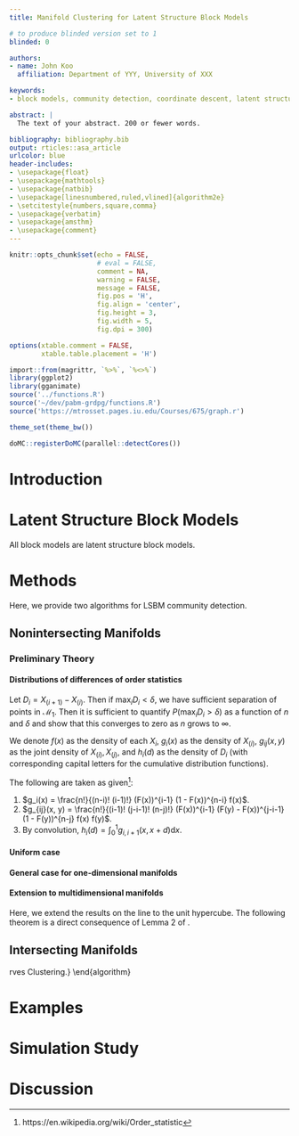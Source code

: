 ```yaml
---
title: Manifold Clustering for Latent Structure Block Models

# to produce blinded version set to 1
blinded: 0

authors: 
- name: John Koo
  affiliation: Department of YYY, University of XXX

keywords:
- block models, community detection, coordinate descent, latent structure models, manifold clustering, random dot product graph

abstract: |
  The text of your abstract. 200 or fewer words.

bibliography: bibliography.bib
output: rticles::asa_article
urlcolor: blue
header-includes:
- \usepackage{float}
- \usepackage{mathtools}
- \usepackage{natbib}
- \usepackage[linesnumbered,ruled,vlined]{algorithm2e} 
- \setcitestyle{numbers,square,comma}
- \usepackage{verbatim}
- \usepackage{amsthm}
- \usepackage{comment}
---
```


\newcommand{\diag}{\mathrm{diag}}
\newcommand{\tr}{\mathrm{Tr}}
\newcommand{\blockdiag}{\mathrm{blockdiag}}
\newcommand{\indep}{\stackrel{\mathrm{ind}}{\sim}}
\newcommand{\iid}{\stackrel{\mathrm{iid}}{\sim}}
\newcommand{\Bernoulli}{\mathrm{Bernoulli}}
\newcommand{\Betadist}{\mathrm{Beta}}
\newcommand{\BG}{\mathrm{BernoulliGraph}}
\newcommand{\Uniform}{\mathrm{Uniform}}
\newcommand{\PABM}{\mathrm{PABM}}
\newcommand{\RDPG}{\mathrm{RDPG}}
\newcommand{\GRDPG}{\mathrm{GRDPG}}
\newcommand{\Multinomial}{\mathrm{Multinomial}}
\newtheorem{theorem}{Theorem}
\newtheorem{lemma}{Lemma}
\newtheorem{proposition}{Proposition}
\theoremstyle{remark}
\newtheorem{remark}{Remark}
\theoremstyle{definition}
\newtheorem{definition}{Definition}
\newtheorem{example}{Example}
\newcommand{\dd}{\mathrm{d}}
\newcommand{\as}{\stackrel{\mathrm{a.s.}}{\to}}

```r
knitr::opts_chunk$set(echo = FALSE, 
                      # eval = FALSE,
                      comment = NA, 
                      warning = FALSE, 
                      message = FALSE, 
                      fig.pos = 'H', 
                      fig.align = 'center', 
                      fig.height = 3, 
                      fig.width = 5, 
                      fig.dpi = 300)

options(xtable.comment = FALSE, 
        xtable.table.placement = 'H')
```

```r
import::from(magrittr, `%>%`, `%<>%`)
library(ggplot2)
library(gganimate)
source('../functions.R')
source('~/dev/pabm-grdpg/functions.R')
source('https://mtrosset.pages.iu.edu/Courses/675/graph.r')

theme_set(theme_bw())

doMC::registerDoMC(parallel::detectCores())
```

# Introduction

# Latent Structure Block Models

All block models are latent structure block models.

# Methods

Here, we provide two algorithms for LSBM community detection. 

## Nonintersecting Manifolds

### Preliminary Theory

#### Distributions of differences of order statistics

Let $D_i = X_{(i+1)} - X_{(i)}$. Then if $\max_i D_i < \delta$, we have sufficient separation of points in $\mathcal{M}_1$. 
Then it is sufficient to quantify $P(\max_i D_i > \delta)$ as a function of $n$ and $\delta$ and show that this converges to zero as $n$ grows to $\infty$. 

We denote $f(x)$ as the density of each $X_i$, $g_i(x)$ as the density of $X_{(i)}$, 
$g_{ij}(x, y)$ as the joint density of $X_{(i)}, X_{(j)}$, and $h_i(d)$ as the density of $D_i$ (with corresponding capital letters for the cumulative distribution functions).

The following are taken as given[^wikipedia]:

1. $g_i(x) = \frac{n!}{(n-i)! (i-1)!} (F(x))^{i-1} (1 - F(x))^{n-i} f(x)$.
2. $g_{ij}(x, y) = \frac{n!}{(i-1)! (j-i-1)! (n-j)!} (F(x))^{i-1} (F(y) - F(x))^{j-i-1} (1 - F(y))^{n-j} f(x) f(y)$.
3. By convolution, $h_i(d) = \int_0^{1} g_{i, i+1} (x, x + d) \dd x$.

[^wikipedia]: https://en.wikipedia.org/wiki/Order_statistic

\begin{lemma}[The probability density function of $D_i$]
\begin{equation}
\label{eq:pdf}
h_i(d) = \int_0^{1-d} \frac{n!}{(i-1)! (n-i-1)!} (F(x))^{i-1} (1 - F(x+d))^{n-i-1} f(x) f(x+d) \dd x 
\end{equation}
\end{lemma}

\begin{proof}
This is just a direct consequence of 2 and 3 under the given statements. 
We also note that because the support of $X_i$ is $[0, 1]$, 
the integral only needs to be evaluated from $0$ to $1 - d$ 
because of the $f(x+d)$ and $1 - F(x+d)$ terms.
\end{proof}

\begin{lemma}[The cumulative distribution function of $D_i$]

\begin{equation}
\label{eq:cdf}
P(D_i < \delta) = H_i(\delta) = 1 - \int_0^{1-\delta} \frac{n!}{(n-i)! (i-1)!} (F(x))^{i-1} (1 - F(x + \delta))^{n-i} f(x) \dd x
\end{equation}
\end{lemma}

\begin{proof}
$$
\begin{aligned}
H_i(\delta) & = \int_x^{x+\delta} h_i(d) \dd d \\
& = \int_x^{x+\delta} \int_0^{1} \frac{n!}{(i-1)! (n-i-1)!} ((F(x))^{i-1} (1 - F(x+d))^{n-i-1} f(x) f(x+d) \dd x \dd d \\
& = \int_0^{1} \frac{n!}{(i-1)! (n-i-1)!} (F(x))^{i-1} f(x) \int_x^{x+\delta} (1 - F(x+d))^{n-i-1} f(x+d) \dd d \dd x \\
& = \int_0^{1} \frac{n!}{(i-1)! (n-i-1)!} (F(x))^{i-1} f(x) \int_{F(x)}^{F(x+\delta)} (1 - u)^{n-i-1} \dd u \dd x \\
& = \int_0^{1} \frac{n!}{(i-1)! (n-i)!} (F(x))^{i-1} f(x) ((1 - F(x))^{n-i} - (1 - F(x + \delta))^{n-i}) \dd x \\ 
& = \int_0^1 g_i(x) \dd x - \int_0^1 \frac{n!}{(i-1)! (n-i)!} (F(x))^{i-1} (1 - F(x + \delta))^{n-i} f(x) \dd x \\
& = 1 - \int_0^1 \frac{n!}{(i-1)! (n-i)!} (F(x))^{i-1} (1 - F(x + \delta))^{n-i} f(x) \dd x \\
\end{aligned}
$$

Because of the $x + \delta$ term, we can't actually evaluate this integral all the way up to $1$, and so we are left with 
$$
\begin{aligned}
& = 1 - \int_0^{1 - \delta} \frac{n!}{(i-1)! (n-i)!} (F(x))^{i-1} (1 - F(x + \delta))^{n-i} f(x) \dd x.
\end{aligned}
$$
\end{proof}

#### Uniform case

\begin{lemma}[Differences between order statistics of a uniform distribution]
If $X_1, ..., X_n \iid \Uniform(0, 1)$, then each $D_i \sim \Betadist(1, n)$.
\end{lemma}

\begin{proof}
We begin with Eq. (\ref{eq:pdf}), plugging in $f(x) = 1$ and $F(x) = x$:

$$
h_i(d) = \int_0^{1-d} \frac{n!}{(i-1)! (n-i-1)!} x^{i-1} (1-x-d)^{n-i-1} \dd x
$$

Then we proceed with integration by parts, setting 
$u = x^{i-1} \implies du = (i-1) x^{i-2}$ and 
$dv = (1-x-d)^{n-i-1} dx \implies v = -\frac{1}{n-i} (1-x-d)^{n-i-1}$. 
Note that $u v |_0^{1-d} = 0$ in this case. This yields

$$
= \frac{n!}{(i-1)! (n-i-1)!} \int \frac{i-1}{n-i} x^{i-2} (1-x-d)^{n-i} \dd x
$$

Then applying integration by parts again until the $x^p$ term disappears, we get:

$$
\begin{aligned}
& = \frac{n!}{(i-1)! (n-i-1)!} \frac{(i-1)!}{(n-i) \cdots (n-2)} \int_0^{1-d} (1-x-d)^{n-2} \dd x \\
& = -\frac{n (n-1)}{n-1} (1-x-d)^{n-1} \Big|_0^{1-d} \\
& = n (1 - d)^{n-1}
\end{aligned}
$$

This the density function for $\Betadist(1, n)$, completing the proof.
\end{proof}

\begin{theorem}
Let $X_1, ..., X_n \iid \Uniform(0, 1)$. 
Then for any $\epsilon$ and $\delta > 0$, 
there exists an $N = O \big(\frac{-\log \epsilon}{\delta} \big)$ such that 
$P(\max_i X_{(i+1)} - X_{(i)} < \delta) \geq 1 - \epsilon$ when $n > N$.
\end{theorem}

\begin{proof}[Proof (sketch)]
Since $X_{(i+1)} - X_{(i)} = D_i \sim \Betadist(1, n)$, 
$P(X_{(i+1)} - X_{(i)} < \delta) = 1 - (1 - \delta)^n $. This yields

$$
\begin{aligned}
P(\max_i D_i < \delta) & \geq (P(D_i < \delta))^{n-1} \\
& = (1 - (1 - \delta)^n)^{n-1} \\
& \approx e^{-n \exp(-n \delta)}.
\end{aligned}
$$

In the limit $n \to \infty$, this goes to 1.
\end{proof}

#### General case for one-dimensional manifolds

\begin{theorem}
\label{thm:generalized}
Let $X_1, ..., X_n \iid F$ with support $[0, 1]$, and suppose $f(x)$ is continuous and $f(x) \geq a > 0$ everywhere on the support. 
Let $D_i = X_{(i+1)} - X_{(i)}$. 
Then for any $\epsilon > 0$, there exists $N > 0$ such that $P(\max_i D_i < \delta) \geq 1 - \epsilon$ when $n > N$.
\end{theorem}

\begin{proof}[Proof (sketch)]
We start with Eq. (\ref{eq:cdf}):

$$P(D_i \leq \delta) = 1 - \int_0^{1-\delta} \frac{n!}{(n-i)! (i-1)!} (F(x))^{i-1} (1 - F(x + \delta))^{n-i} f(x) \dd x.$$

Making the approximation $F(x+\delta) \approx F(x) + \delta f(x)$ 
and bounding $f(x) \geq a$, we get:

$$P(D_i \leq \delta) \geq 1 - \int_0^{1-\delta} \frac{n!}{(n-i)! (i-1)!} (F(x))^{i-1} (1 - F(x) - a \delta)^{n-i} f(x) \dd x.$$

Then making the substitution $u = F(x) \implies du = f(x) \dd x$, we obtain 

$$1 - \int_0^{F(1-\delta)} \frac{n!}{(n-i)! (i-1)!} u^{i-1} (1 - u - a \delta)^{n-i} \dd u$$

Evaluating the integral yields

$$P(D_i < \delta) = 1 - (1 - a \delta)^n + (1 - F(1-\delta) - a \delta)^n.$$

Then as before,

$$
\begin{aligned}
P(\max_i D_i < \delta) & = P(\text{all } D_i < \delta) \\
& = 1 - P(\text{some } D_i > \delta) \\
& \geq 1 - \sum_i^{n-1} P(D_i > \delta) \\
& = 1 - (n - 1) (1 - a \delta)^n + (n - 1) (1 - F(1 - \delta) - a \delta)^n
\end{aligned}
$$

This converges to $1$ in the limit $n \to \infty$.

We can also approximate $F(1 - \delta) \approx 1 - a \delta$, which yields 
$1 - (n - 1) (1 - a \delta)^n$. Setting this $\geq 1 - \epsilon$ ...
\end{proof}

#### Extension to multidimensional manifolds

Here, we extend the results on the line to the unit hypercube. The following theorem is a direct consequence of Lemma 2 of \citet{trosset2020rehabilitating}.

\begin{theorem}
\label{thm:multidim}
Let $X_1, ..., X_n \iid F$ with support $[0, 1]^r$, and $f(x) \geq a > 0$ everywhere on the support. 
Define $E_n$ as the event that an $\eta$-neighborhood graph constructed from the sample is connected. 
Then for any $\epsilon > 0$, there exists $N = O \bigg( \frac{\log \epsilon \eta^r / r^{r/2}}{\log (1 - \frac{a \eta^r}{r^{r / 2}})} \bigg)$ such that $P(E_n) > 1 - \epsilon$ when $n \geq N$.
\end{theorem}

\begin{proof}[Proof (sketch)]
Divide the hypercube $[0, 1]^r$ into a grid of sub-hypercubes of side length at most $\eta / \sqrt{r}$. 
$E_n$ is satisfied if each sub-hypercube contains at least one $X_i$ from the sample. 

$$
\begin{aligned}
P(E_n) & = 1 - P(\text{some cells don't contain } X_i) \\
& \geq 1 - \sum_k^{\lceil \sqrt{r} / \eta \rceil^r} \prod_i^n P(X_i \text{ is not in the } k^{th} \text{ hypercube}) \\
& \geq 1 - \lceil \sqrt{r} / \eta \rceil^r (1 - a \eta^r / r^{r/2})^n
\end{aligned}
$$

Setting this $\geq 1 - \epsilon$ and solving for $n$ yields the desired rate. 
\end{proof}

## Intersecting Manifolds

\begin{algorithm}[h]
\DontPrintSemicolon
\SetAlgoLined
\KwData{Adjacency matrix $A$, number of communities $K$, embedding dimensions $p$, $q$, stopping criterion $\epsilon$}
\KwResult{Community assignments $1, ..., K$, curves $g_1, ..., g_K$}
Compute $X$, the ASE of $A$ using the $p$ most positive and $q$ most negative eigenvalues and their corresponding eigenvectors.\;
Initialize community labels $z_1, ..., z_n$.\;
\Repeat {$\sum_k \sum_{i \in C_k} \|x_i - g_k(t_i)\|^2 < \epsilon$} {
\For {$k = 1, ..., K$} {
Define $X_k$ as the rows of $X$ for which $z_i = k$.\;
Fit curve $g_k$ and positions $t_{k_i}$ to $X_k$ by minimizing $\sum_{k_i} \|x_{k_i} - g_k(t_{k_i})\|^2$.\;
}
\For {$k = 1, ..., K$} {
Assign $z_i \leftarrow \arg\min_\ell \|x_i - g_\ell(t_i)\|^2$.\
}
}
\caption{$K$-Curves Clustering.}
\end{algorithm}

\begin{theorem}
\label{k-curves-clustering}
Let each $g_k$ be smooth. 
Then $K$-curves clustering converges to a stationary point of the objective, 
$\sum_k \sum_{i \in C_k} \|x_i - g_k(t_i)\|^2$.
\end{theorem}

\begin{proof}
$K$-curves clustering is a batch coordinate descent algorithm. 
Thus, in order to show that it converges to a stationary point, it is sufficient to show that each descent step decreases the objective function. 
\end{proof}

# Examples

\begin{example}
Here, $K = 2$ with $g_1(t) = \begin{bmatrix} t^2 & 2 t (1 - t) \end{bmatrix}^\top$ and $g_2(t) = \begin{bmatrix} 2 t (1 - t) & (1 - t) ^ 2 \end{bmatrix}^\top$. We draw $n_1 = n_2 = 2^8$ points uniformly from each curve. 

```r
f1 <- function(t) {
  x1 <- t ^ 2
  x2 <- 2 * t - 2 * t ^ 2
  return(cbind(x1, x2))
}

f2 <- function(t) {
  x1 <- 2 * t - 2 * t ^ 2
  x2 <- 1 - 2 * t + t ^ 2
  return(cbind(x1, x2))
}

set.seed(314159)

n1 <- 2 ** 8
n2 <- n1
n <- n1 + n2
z <- c(rep(1, n1), rep(2, n2))

a <- 1
b <- 1
t1 <- rbeta(n1, a, b)
t2 <- rbeta(n2, a, b)
T <- rbind(t1, t2)

X1 <- f1(t1)
X2 <- f2(t2)
X <- rbind(X1, X2)

ggplot() + 
  geom_point(aes(x = X[, 1], y = X[, 2], colour = factor(z)), size = .5) + 
  coord_fixed() + 
  labs(x = expression(x[1]), y = expression(x[2]), colour = NULL) + 
  theme_bw() + 
  theme(legend.position = 'none')

P <- X %*% t(X)
diag(P) <- 0
A <- draw.graph(P)
Xhat <- embedding(A, 2, 0)
```

We draw $A \sim \RDPG(X)$ and obtain the following ASE:

```r
ggplot() + 
  geom_point(aes(x = Xhat[, 1], y = Xhat[, 2], colour = factor(z)), size = .5) + 
  coord_fixed() + 
  labs(x = expression(x[1]), y = expression(x[2]), colour = NULL) + 
  theme_bw() + 
  theme(legend.position = 'none')
```

We then try applying $K$-curves clustering to this graph. 
The first three are with random initial labels, forcing the intercept to be zero. 
The fourth initializes the labels randomly but allows the intercept to be nonzero. 
The fifth initializes the labels by spectral clustering with the normalized Laplacian, again forcing the intercept to be zero. 
The sixth also initializes via spectral clustering but allows the intercept to be nonzero. 

```r
maxit <- 50
animate <- FALSE
animation.dir <- '~/dev/manifold-block-models/draft'
random.starts <- 2
eps <- 1e-3
out <- lapply(seq(random.starts), function(i) {
  set.seed(i)
  intercept <- (i / random.starts > .5 + eps)
  manifold.clustering(Xhat, 2, 
                      parallel = TRUE, 
                      intercept = intercept, 
                      maxit = maxit,
                      eps = 1e-3,
                      verbose = FALSE,
                      animate = animate,
                      animation.dir = animation.dir,
                      animation.title = i)
})
names(out) <- paste('random', seq(random.starts))
names(out) <- sapply(seq(random.starts), function(i) {
  if (i / random.starts < .5 + eps) {
    paste('random', i, '\n(w/o intercept)')
  } else {
    paste('random', i, '\n(w/ intercept)')
  }
})

out[['spectral clust\n(w/o intercept)']] <- manifold.clustering(
  Xhat, 2, 
  parallel = TRUE, 
  intercept = FALSE, 
  maxit = maxit, 
  eps = 1e-3,
  initialization = 'spectral',
  verbose = FALSE,
  animate = animate,
  animation.dir = animation.dir,
  animation.title = 'spec-clust-no-intercept')

out[['spectral clust\n(w/ intercept)']] <- manifold.clustering(
  Xhat, 2,
  parallel = TRUE,
  intercept = TRUE,
  maxit = maxit,
  eps = 1e-3,
  initialization = 'spectral',
  verbose = FALSE,
  animate = animate,
  animation.dir = animation.dir,
  animation.title = 'spec-clust-w-intercept')

out[['ground truth\n(w/o intercept)']] <- manifold.clustering(
  Xhat, 2,
  parallel = TRUE,
  intercept = FALSE,
  maxit = maxit,
  eps = 1e-3,
  initialization = z,
  verbose = FALSE,
  animate = animate,
  animation.dir = animation.dir,
  animation.title = 'groundtruth-no-intercept')

out[['ground truth\n(w/ intercept)']] <- manifold.clustering(
  Xhat, 2,
  parallel = TRUE,
  intercept = TRUE,
  maxit = maxit,
  eps = 1e-3,
  initialization = z,
  verbose = FALSE,
  animate = animate,
  animation.dir = animation.dir,
  animation.title = 'groundtruth-w-intercept')
```

```r
# max.iter <- max(sapply(out, function(x) x$niter))
max.loss <- max(sapply(out, function(x) max(x$loss[-1])))
# plot(out[[1]]$loss, xlim = c(0, max.iter), ylim = c(0, max.loss),
#      ylab = 'clustering loss', xlab = 'iteration')
# # lines(out[[1]]$loss)
# 
# for (i in seq_along(out)) {
#   points(out[[i]]$loss, col = i)
#   lines(out[[i]]$loss, col = i)
# }
# legend('topright', 
#        title = 'initialization',
#        cex = .75, 
#        bty = 'n',
#        legend = names(out),
#        col = seq_along(out),
#        pch = 1)


loss.df <- plyr::ldply(seq_along(out), function(i) {
  dplyr::tibble(loss = out[[i]]$loss,
                initialization = factor(names(out),
                                        levels = names(out))[i]) %>%
    dplyr::mutate(iteration = seq(dplyr::n()))
})

ggplot(loss.df) + 
  geom_point(aes(x = iteration, y = loss, colour = initialization)) + 
  geom_line(aes(x = iteration, y = loss, colour = initialization)) + 
  # ylim(0, max.loss) +
  # scale_y_log10() +
  labs(y = 'clustering loss')
```

```r
plots.list <- lapply(seq_along(out), function(i) {
  zhat.manifold <- out[[i]]$z
  
  t. <- seq(0, 1, .01)
  Y1 <- bezier.curve(t., out[[i]]$p[[1]])
  Y2 <- bezier.curve(t., out[[i]]$p[[2]])
  
  # Y1 <- out[[i]]$X[[1]][order(out[[i]]$t[[1]]), ]
  # Y2 <- out[[i]]$X[[2]][order(out[[i]]$t[[2]]), ]
  
  
  ggplot() + 
    geom_point(aes(x = Xhat[, 1], y = Xhat[, 2], 
                   colour = factor(zhat.manifold)),
               size = .5) + 
    labs(x = expression(x[1]), y = expression(x[2]), colour = NULL,
         title = names(out)[i]) + 
    theme_bw() + 
    # coord_fixed() +
    theme(legend.position = 'none') +
    geom_path(aes(x = Y1[, 1], y = Y1[, 2])) +
    geom_path(aes(x = Y2[, 1], y = Y2[, 2])) + 
    xlim(min(Xhat[, 1]), max(Xhat[, 1])) + ylim(min(Xhat[, 2]), max(Xhat[, 2]))
})

gridExtra::grid.arrange(grobs = plots.list, ncol = 3)
```

\end{example}

\begin{example}[Macaque visuotactile brain areas and connections]

```r
data(macaque, package = 'igraphdata')
A <- as.matrix(igraph::as_adjacency_matrix(macaque, type = 'both'))
A <- sign(A + t(A))
z <- as.numeric(factor(igraph::vertex_attr(macaque)$shape))

Xhat <- embedding(A, 2, 0)
plot(Xhat, col = z, asp = 1)
```

```r
set.seed(123)
z.spectral <- spectral.clustering(A)
macaque.out <- manifold.clustering(Xhat, 2, 
                                   initialization = z.spectral, 
                                   intercept = TRUE, 
                                   parallel = TRUE, 
                                   verbose = FALSE, 
                                   animate = animate, 
                                   curve.init = 'random',
                                   animation.title = 'macaque')
```

```r
t.1 <- seq(min(macaque.out$t[[1]]), max(macaque.out$t[[1]]), .01)
t.2 <- seq(min(macaque.out$t[[2]]), max(macaque.out$t[[2]]), .01)
Y1 <- bezier.curve(t.1, macaque.out$p[[1]])
Y2 <- bezier.curve(t.2, macaque.out$p[[2]])

ggplot() + 
  geom_point(aes(x = Xhat[, 1], y = Xhat[, 2], 
                 colour = factor(macaque.out$z)),
             size = .5) + 
  labs(x = expression(x[1]), y = expression(x[2]), colour = NULL) + 
  theme_bw() + 
  coord_fixed() +
  theme(legend.position = 'none') +
  geom_path(aes(x = Y1[, 1], y = Y1[, 2])) +
  geom_path(aes(x = Y2[, 1], y = Y2[, 2])) + 
  xlim(min(Xhat[, 1]), max(Xhat[, 1])) + ylim(min(Xhat[, 2]), max(Xhat[, 2]))
```

\end{example}

\begin{example}[Non-intersecting curves]

```r
n1 <- 2 ** 7
n2 <- 2 ** 7
n <- n1 + n2
z <- c(rep(1, n1), rep(2, n2))
u1 <- runif(n1)
u2 <- runif(n2)
x1 <- cos(pi / 3 * u1)
y1 <- sin(pi / 3 * u1)
x2 <- 1 + cos(pi / 3 * u2 + pi)
y2 <- 1 + sin(pi / 3 * u2 + pi)
data.matrix <- cbind(c(x1, x2), c(y1, y2))

plot(data.matrix, col = z * 2, asp = 1, xlab = NA, ylab = NA,
     main = 'Latent configuration')
```

```r
P <- data.matrix %*% diag(c(1, 1)) %*% t(data.matrix)
A <- draw.graph(P)
Xhat <- embedding(A, 2, 0)
plot(Xhat, col = z * 2, asp = 1, main = 'ASE')
```

```r
z.init <- hclust(dist(Xhat), method = 'single') %>% 
  cutree(2)
nonintersect.out <- manifold.clustering(Xhat, 2, 
                                        initialization = z.init,
                                        intercept = TRUE, 
                                        animate = animate,
                                        animation.title = 'nonintersect')
```

```r
t.1 <- seq(min(nonintersect.out$t[[1]]), max(nonintersect.out$t[[1]]), .01)
t.2 <- seq(min(nonintersect.out$t[[2]]), max(nonintersect.out$t[[2]]), .01)
Y1 <- bezier.curve(t.1, nonintersect.out$p[[1]])
Y2 <- bezier.curve(t.2, nonintersect.out$p[[2]])

ggplot() + 
  geom_point(aes(x = Xhat[, 1], y = Xhat[, 2], 
                 colour = factor(nonintersect.out$z)),
             size = .5) + 
  labs(x = expression(x[1]), y = expression(x[2]), colour = NULL) + 
  theme_bw() + 
  coord_fixed() +
  theme(legend.position = 'none') +
  geom_path(aes(x = Y1[, 1], y = Y1[, 2])) +
  geom_path(aes(x = Y2[, 1], y = Y2[, 2])) + 
  xlim(min(Xhat[, 1]), max(Xhat[, 1])) + ylim(min(Xhat[, 2]), max(Xhat[, 2]))
```

\end{example}

# Simulation Study

# Discussion
